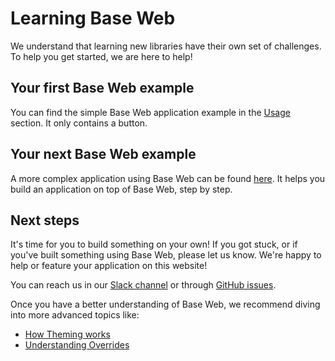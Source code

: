 <!--
Copyright (c) 2018-2019 Uber Technologies, Inc.

This source code is licensed under the MIT license found in the
LICENSE file in the root directory of this source tree.
-->



# Learning Base Web

We understand that learning new libraries have their own set of challenges. To help you get started, we are here to help!

## Your first Base Web example

You can find the simple Base Web application example in the [Usage](/getting-started/usage) section. It only contains a button.

## Your next Base Web example

A more complex application using Base Web can be found [here](https://github.com/tajo/fusion-baseui). It helps you build an application
on top of Base Web, step by step.

## Next steps

It's time for you to build something on your own! If you got stuck, or if you've built something using Base Web,
please let us know. We're happy to help or feature your application on this website!

You can reach us in our [Slack channel](https://join.slack.com/t/baseui/shared_invite/enQtNDI0NTgwMjU0NDUyLTk3YzM1NWY2MjY3NTVjNjk3NzY1MTE5OTI4Y2Q2ZmVkMTUyNDc1MTcwYjZhYjlhOWQ2M2NjOWJkZmQyNjFlYTA)
or through [GitHub issues](https://github.com/uber-web/baseui/issues).

Once you have a better understanding of Base Web, we recommend diving into more advanced topics like:

* [How Theming works](/theming/custom-themes)
* [Understanding Overrides](/theming/understanding-overrides)
